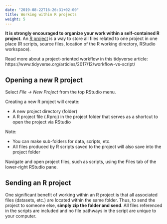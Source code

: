 ```yaml
---
date: "2019-08-22T16:26:31+02:00"
title: Working within R projects
weight: 5
---
```



**It is strongly encouraged to organize your work within a self-contained R project**. An [R project](https://support.rstudio.com/hc/en-us/articles/200526207-Using-Projects) is a way to store all files related to one project in one place (R scripts, source files, location of the R working directory, RStudio workspace).  

Read more about a project-oriented workflow in this tidyverse article: https://www.tidyverse.org/articles/2017/12/workflow-vs-script/  


## Opening a new R project  

Select *File -> New Project* from the top RStudio menu.  

Creating a new R project will create:  

* A new project directory (folder)  
* A R project file (.Rproj) in the project folder that serves as a shortcut to open the project via RStudio  

Note:  

* You can make sub-folders for data, scripts, etc.  
* All files produced by R scripts saved to the project will also save into the project folder  
  
Navigate and open project files, such as scripts, using the Files tab of the lower-right RStudio pane.  


## Sending an R project  

One significant benefit of working within an R project is that all associated files (datasets, etc.) are located within the same folder. Thus, to send the project to someone else, **simply zip the folder and send**. All files referenced in the scripts are included and no file pathways in the script are unique to your computer.  




